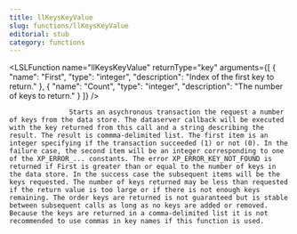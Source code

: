 ```yaml
---
title: llKeysKeyValue
slug: functions/llKeysKeyValue
editorial: stub
category: functions
---
```


<LSLFunction
	name="llKeysKeyValue"
	returnType="key"
	arguments={[
	{
		"name": "First",
		"type": "integer",
		"description": "Index of the first key to return."
	},
	{
		"name": "Count",
		"type": "integer",
		"description": "The number of keys to return."
	}
]}
/>



                   Starts an asychronous transaction the request a number of keys from the data store. The dataserver callback will be executed with the key returned from this call and a string describing the result. The result is commma-delimited list. The first item is an integer specifying if the transaction succeeded (1) or not (0). In the failure case, the second item will be an integer corresponding to one of the XP_ERROR_... constants. The error XP_ERROR_KEY_NOT_FOUND is returned if First is greater than or equal to the number of keys in the data store. In the success case the subsequent items will be the keys requested. The number of keys returned may be less than requested if the return value is too large or if there is not enough keys remaining. The order keys are returned is not guaranteed but is stable between subsequent calls as long as no keys are added or removed. Because the keys are returned in a comma-delimited list it is not recommended to use commas in key names if this function is used.

                
